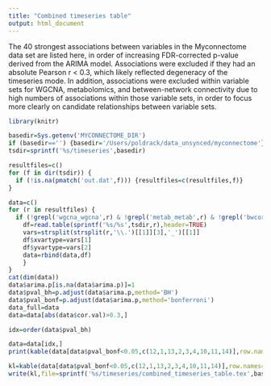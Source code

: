 ```yaml
---
title: "Combined timeseries table"
output: html_document
---
```


The 40 strongest associations between variables in the Myconnectome data set are listed here, in order of increasing FDR-corrected p-value derived from the ARIMA model.  Associations were excluded if they had an absolute Pearson r $<$ 0.3, which likely reflected degeneracy of the timeseries mode. In addition,  associations were excluded within variable sets for WGCNA, metabolomics, and between-network connectivity due to high numbers of associations within those variable sets, in order to focus more clearly on candidate relationships between variable sets.  

```r

library(knitr)

basedir=Sys.getenv('MYCONNECTOME_DIR')
if (basedir=='') {basedir='/Users/poldrack/data_unsynced/myconnectome'}
tsdir=sprintf('%s/timeseries',basedir)

resultfiles=c()
for (f in dir(tsdir)) {
  if (!is.na(pmatch('out.dat',f))) {resultfiles=c(resultfiles,f)}
}

data=c()
for (r in resultfiles) {
  if (!grepl('wgcna_wgcna',r) & !grepl('metab_metab',r) & !grepl('bwcorr_bwcorr',r)  & !grepl('pindex',r)) {
    df=read.table(sprintf('%s/%s',tsdir,r),header=TRUE)
    vars=strsplit(strsplit(r,'\\.')[[1]][3],'_')[[1]]
    df$xvartype=vars[1]
    df$yvartype=vars[2]
    data=rbind(data,df)
    }
}
cat(dim(data))
data$arima.p[is.na(data$arima.p)]=1
data$pval_bh=p.adjust(data$arima.p,method='BH')
data$pval_bonf=p.adjust(data$arima.p,method='bonferroni')
data_full=data
data=data[abs(data$cor.val)>0.3,]

idx=order(data$pval_bh)

data=data[idx,]
print(kable(data[data$pval_bonf<0.05,c(12,1,13,2,3,4,10,11,14)],row.names=FALSE))

kl=kable(data[data$pval_bonf<0.05,c(12,1,13,2,3,4,10,11,14)],row.names=FALSE,format='latex')
write(kl,file=sprintf('%s/timeseries/combined_timeseries_table.tex',basedir))

```